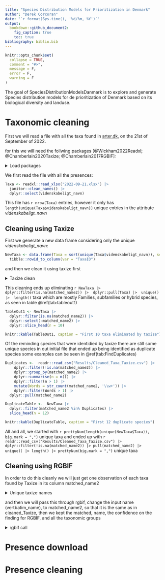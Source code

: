 ```yaml
---
title: "Species Distribution Models for Prioritization in Denmark"
author: "Derek Corcoran"
date: "`r format(Sys.time(), '%d/%m, %Y')`"
output:
  bookdown::github_document2:
    fig_caption: true
    toc: true
bibliography: biblio.bib
---
```


<!-- README.md is generated from README.Rmd. Please edit that file -->

```r
knitr::opts_chunk$set(
  collapse = TRUE,
  comment = "#>",
  message = F,
  error = F,
  warning = F
)
```

<!-- badges: start -->
<!-- badges: end -->

The goal of SpeciesDistributionModelsDanmark is to explore and generate Species distribution models for de prioritization of Denmark based on its biological diversity and landuse.

# Taxonomic cleaning

First we will read a file with all the taxa found in [arter.dk](https://arter.dk/landing-page), on the 21st of September of 2022.

for this we will need the follwing packages [@Wickham2022Readxl; @Chamberlain2020Taxize; @Chamberlain2017RGBIF]:

<details style=\"margin-bottom:10px;\">
<summary>Load packages</summary>
```r
library(readxl)
library(taxize)
library(rgbif)
library(janitor)
library(dplyr)
library(stringr)
```
</details>

We first read the file with all the presences:

```r
Taxa <- readxl::read_xlsx("2022-09-21.xlsx") |> 
  janitor::clean_names() |> 
  dplyr::select(videnskabeligt_navn)
```

This file has `r nrow(Taxa)` entries, however it only has `length(unique(Taxa$videnskabeligt_navn))` unique entries in the attribute *videnskabeligt_navn*

## Cleaning using Taxize

First we generate a new data frame considering only the unique *videnskabeligt_navn*:

```r
NewTaxa <- data.frame(Taxa = sort(unique(Taxa$videnskabeligt_navn)), score = NA, matched_name2 = NA) |> 
  tibble::rowid_to_column(var = "TaxaID")
```

and then we clean it using taxize first


<details style=\"margin-bottom:10px;\">
<summary>Taxize clean</summary>
```r

dir.create("Results")

for(i in 1:nrow(NewTaxa)){
  try({
    Temp <- taxize::gnr_resolve(NewTaxa$Taxa[i],
                                         data_source_ids = "11", canonical = TRUE, best_match_only = T) |> 
      dplyr::select(score, matched_name2)
    NewTaxa[i,3:4] <- Temp
      if((i %% 50) == 0){
      message(paste(i, "of", nrow(NewTaxa), "Ready!", Sys.time()))
      readr::write_csv(NewTaxa, "Results/Cleaned_Taxa_Taxize.csv")
    }
    gc()
  }, silent = T)
  
}
```
</details>

This cleaning ends up eliminating `r NewTaxa |> dplyr::filter(is.na(matched_name2)) |>  dplyr::pull(Taxa) |>  unique() |>  length()` taxa which are mostly Families, subfamilies or hybrid species, as seen in table \@ref(tab:tableout1)

```r
TableOut1 <- NewTaxa |> 
  dplyr::filter(is.na(matched_name2)) |> 
  dplyr::select(-matched_name2) |> 
  dplyr::slice_head(n = 10)

knitr::kable(TableOut1, caption = "First 10 taxa eliminated by taxize")
```

Of the reminding species that were identidied by taxize there are still some unique species in out initial file that ended up being identified as duplicate species some examples can be seen in \@ref(tab:FindDuplicates)


```r
Duplicates <-  readr::read_csv("Results/Cleaned_Taxa_Taxize.csv") |> 
    dplyr::filter(!is.na(matched_name2)) |> 
    dplyr::group_by(matched_name2) |> 
    dplyr::summarise(n = n()) |> 
    dplyr::filter(n > 1) |> 
    mutate(Words = str_count(matched_name2, '\\w+')) |> 
    dplyr::filter(Words > 1) |> 
  dplyr::pull(matched_name2)

DuplicateTable <-  NewTaxa |> 
  dplyr::filter(matched_name2 %in% Duplicates) |> 
  slice_head(n = 12)

knitr::kable(DuplicateTable, caption = "First 12 duplicate species")
```
All and all, we started with `r prettyNum(length(unique(NewTaxa$Taxa)), big.mark = ",")` unique taxa and ended up with `r readr::read_csv("Results/Cleaned_Taxa_Taxize.csv") |>   dplyr::filter(!is.na(matched_name2)) |> pull(matched_name2) |> unique() |> length() |> prettyNum(big.mark = ",")` unique taxa

## Cleaning using RGBIF

In order to do this cleanly we will just get one observation of each taxa found by Taxize in its column matched_name2


<details style=\"margin-bottom:10px;\">
<summary>Unique taxize names</summary>
```r
Cleaned_Taxize <- NewTaxa |> 
  dplyr::filter(!is.na(matched_name2)) |> 
  dplyr::group_by(matched_name2) |> 
  dplyr::filter(TaxaID == min(TaxaID)) |> 
  ungroup()

```
</details>

and then we will pass this through rgbif, change the input name (vertbatim_name), to matched_name2, so that it is the same as in cleaned_Taxize, then we kept the matched, name, the confidence on the finding for RGBIF, and all the taxonomic groups

<details style=\"margin-bottom:10px;\">
<summary>rgbif call</summary>
```r
rgbif_find <- rgbif::name_backbone_checklist(Cleaned_Taxize$matched_name2) |>
  # Change name to match the cleaned_taxize dataset
  dplyr::rename(matched_name2 = verbatim_name) |> 
  dplyr::relocate(matched_name2, .before = everything()) |> 
  dplyr::select(matched_name2, confidence, kingdom, phylum, order, family, genus, species)

readr::write_csv(rgbif_find, "Results/Cleaned_Taxa_rgbif.csv")
```
</details>

# Presence download

# Presence cleaning



